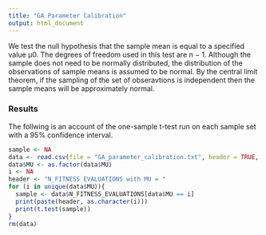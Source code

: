 ```yaml
---
title: "GA Parameter Calibration"
output: html_document
---
```


We test the null hypothesis that the sample mean is equal to a specified value μ0. The degrees of freedom used in this test are n − 1. Although the sample does not need to be normally distributed, the distribution of the observations of sample means is assumed to be normal. By the central limit theorem, if the sampling of the set of obseravtions is independent then the sample means will be approximately normal.

### Results

The follwing is an account of the one-sample t-test run on each sample set with a 95% confidence interval. 

```r
sample <- NA
data <- read.csv(file = "GA_parameter_calibration.txt", header = TRUE, sep = " ", skip = 14)
data$MU <- as.factor(data$MU)
i <- NA
header <- "N_FITNESS EVALUATIONS with MU = "
for (i in unique(data$MU)){
  sample <- data$N_FITNESS_EVALUATIONS[data$MU == i]
  print(paste(header, as.character(i)))
  print(t.test(sample))
}
rm(data)
```
